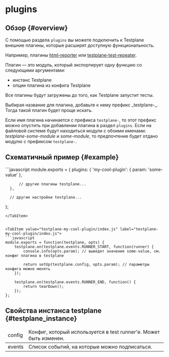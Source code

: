 

# plugins

## Обзор {#overview}

С помощью раздела `plugins` вы можете подключить к Testplane внешние плагины, которые расширят доступную функциональность.

Например, плагины [html-reporter][html-reporter] или [testplane-test-repeater][testplane-test-repeater].

Плагин — это модуль, который экспортирует одну функцию со следующими аргументами:

-   инстанс Testplane
-   опции плагина из конфига Testplane

Все плагины будут загружены до того, как Testplane запустит тесты.

<Admonition type="tip">
    Выбирая название для плагина, добавьте к нему префикс _testplane-_. Тогда такой плагин будет
    проще искать.
</Admonition>

Если имя плагина начинается с префикса `testplane-`, то этот префикс можно опустить при добавлении плагина в раздел `plugins`. Если на файловой системе будут находиться модули с обоими именами: _testplane-some-module_ и _some-module_, то предпочтение будет отдано модулю с префиксом `testplane-`.

## Схематичный пример {#example}

<Tabs>
<TabItem value=".testplane.conf.js" label=".testplane.conf.js">
```javascript
  module.exports = {
      plugins: {
          'my-cool-plugin': {
              param: 'some-value'
          },

          // другие плагины testplane...
      },

      // другие настройки testplane...

};

````
</TabItem>


<TabItem value="testplane-my-cool-plugin/index.js" label="testplane-my-cool-plugin/index.js">
```javascript
module.exports = function(testplane, opts) {
    testplane.on(testplane.events.RUNNER_START, function(runner) {
        console.info(opts.param); // выведет значение some-value, см. конфиг плагина в testplane

        return setUp(testplane.config, opts.param); // параметры конфига можно менять
    });

    testplane.on(testplane.events.RUNNER_END, function() {
        return tearDown();
    });
};
````

</TabItem>

</Tabs>

## Свойства инстанса testplane {#testplane_instance}

<table>
<thead>
<tr><td>config</td><td>Конфиг, который используется в test runner'е. Может быть изменен.</td></tr>
</thead>
<tbody>
<tr><td>events</td><td>Список событий, на которые можно подписаться.</td></tr>

</tbody>
</table>

[html-reporter]: ../../html-reporter/html-reporter-setup
[testplane-test-repeater]: ../../plugins/testplane-test-repeater
